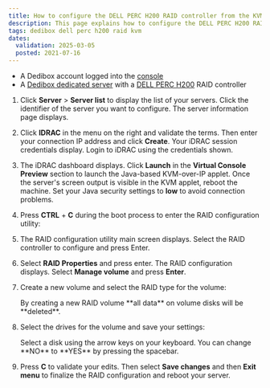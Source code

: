 ```yaml
---
title: How to configure the DELL PERC H200 RAID controller from the KVM
description: This page explains how to configure the DELL PERC H200 RAID controller on a Scaleway Dedibox from the KVM
tags: dedibox dell perc h200 raid kvm
dates:
  validation: 2025-03-05
  posted: 2021-07-16
---
```




<Requirements />

- A Dedibox account logged into the [console](https://console.online.net)
- A [Dedibox dedicated server](https://www.scaleway.com/en/dedibox/) with a [DELL PERC H200](https://www.dell.com/support/kbdoc/en-us/000134280/perc-dell-perc-h200-and-6gbps-sas-hba-features) RAID controller

1. Click **Server** > **Server list** to display the list of your servers. Click the identifier of the server you want to configure. The server information page displays.
2. Click **IDRAC** in the menu on the right and validate the terms. Then enter your connection IP address and click **Create**. Your iDRAC session credentials display. Login to iDRAC using the credentials shown.
3. The iDRAC dashboard displays. Click **Launch** in the **Virtual Console Preview** section to launch the Java-based KVM-over-IP applet. Once the server's screen output is visible in the KVM applet, reboot the machine.
    <Message type="tip">
      Set your Java security settings to **low** to avoid connection problems.
    </Message>
4. Press **CTRL** + **C** during the boot process to enter the RAID configuration utility:
    <Lightbox image={image} alt="" />
5. The RAID configuration utility main screen displays. Select the RAID controller to configure and press Enter.
    <Lightbox image={image2} alt="" />
6. Select **RAID Properties** and press enter. The RAID configuration displays. Select **Manage volume** and press **Enter**.
    <Lightbox image={image3} alt="" />
7. Create a new volume and select the RAID type for the volume:
    <Lightbox image={image4} alt="" />

    <Message type="important">
      By creating a new RAID volume **all data** on volume disks will be **deleted**.
    </Message>
8. Select the drives for the volume and save your settings:
    <Lightbox image={image5} alt="" />

    <Message type="tip">
      Select a disk using the arrow keys on your keyboard. You can change **NO** to **YES** by pressing the spacebar.
    </Message>
9. Press **C** to validate your edits. Then select **Save changes** and then **Exit menu** to finalize the RAID configuration and reboot your server.


